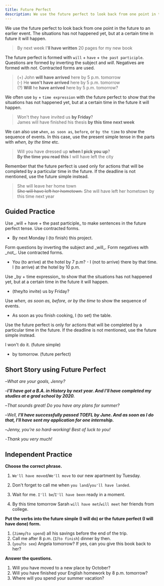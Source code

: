 ```yaml
---
title: Future Perfect
description: We use the future perfect to look back from one point in the future to an earlier event. The situations has not happened yet, but at a certain time in future it will happen.
---
```


We use the future perfect to look back from one point in the future to an earlier event. The situations has not happened yet, but at a certain time in future it will happen.

> By next week I'**ll have written** 20 pages for my new book

The future perfect is formed with `will` + `have` + `the past participle`. Questions are formed by inverting the subject and _will_. Negatives are formed with _not_. Contracted forms are used.

> (+) John **will have arrived** here by 5 p.m. tomorrow  
> (-) He **won't have arrived** here by 5 p.m. tomorrow  
> (?) **Will** he **have arrived** here by 5 p.m. tomorrow?

We often use `by` + `time expression` with the future perfect to show that the situations has not happened yet, but at a certain time in the future it will happen.

> Won't they have invited us **by Friday**?  
> James will have finished his thesis **by this time next week**

We can also use `when`, `as soon as`, `before`, or `by the time` to show the sequence of events. In this case, use the present simple tense in the parts with _when, by the time_ etc.

> Will you have dressed up **when I pick you up**?  
> **By the time you read this** I will have left the city

Remember that the future perfect is used only for actions that will be completed by a particular time in the future. If the deadline is not mentioned, use the future simple instead.

> She will leave her home town  
> ~~She will have left her hometown.~~ She will have left her hometown by this time next year

## Guided Practice

<Sidenote mt={8}>
  Use _will + have + the past participle_ to make sentences in the future perfect tense. Use
  contracted forms.
</Sidenote>

- By next Monday I (to finish) this project. <InfoTooltip label="By next Monday I'll have finished this project" />

<Sidenote>
  Form questions by inverting the subject and _will_. Form negatives with _not_. Use contracted
  forms.
</Sidenote>

- You (to arrive) at the hotel by 7 p.m? - I (not to arrive) there by that time. I (to arrive) at the hotel by 10 p.m. <InfoTooltip label="Will you have arrived at the hotel by 7 p.m? - I won't have arrived there by that time. I'll have arrived at the hotel by 10 p.m." />

<Sidenote>
  Use _by + time expression_ to show that the situations has not happened yet, but at a certain time
  in the future it will happen.
</Sidenote>

- (they/to invite) us by Friday? <InfoTooltip label="Will they have invited us by Friday?" />

<Sidenote>Use _when, as soon as, before, or by the time_ to show the sequence of events.</Sidenote>

- As soon as you finish cooking, I (to set) the table. <InfoTooltip label="As soon as you finish cooking, I'll have set the table" />

<Sidenote>
  Use the future perfect is only for actions that will be completed by a particular time in the
  future. If the deadline is not mentioned, use the future simple instead.
</Sidenote>

I won't do it. (future simple)

- <Blank />
  <Blank /> by tomorrow. (future perfect) <InfoTooltip label="I won't have done it by tomorrow" />

## Short Story using Future Perfect

–_What are your goals, Jenny?_

–_**I'll have got a B.A. in History by next year. And I'll have completed my studies at a grad school by 2020.**_

–_That sounds great! Do you have any plans for summer?_

–_Well, **I'll have successfully passed TOEFL by June. And as soon as I do that, I'll have sent my application for one internship.**_

–_Jenny, you're so hard-working! Best of luck to you!_

-_Thank you very much!_

## Independent Practice

**Choose the correct phrase.**

1. `We'll have moved`/`We'll move` to our new apartment by Tuesday. <InfoTooltip label="We'll have moved" />

2. Don't forget to call me when `you land`/`you'll have landed`. <InfoTooltip label="you land" />

3. Wait for me. `I'll be`/`I'll have been` ready in a moment. <InfoTooltip label="I'll be" />

4. By this time tomorrow Sarah `will have met`/`will meet` her friends from college. <InfoTooltip label="will have met" />

**Put the verbs into the future simple (I will do) or the future perfect (I will have done) form.**

1. (`Jimmy`/`to spend`) <Blank /> all his savings before the end of the trip. <InfoTooltip label="Jimmy will have spent" />
2. Call me after 8 p.m. (`I`/`to finish`) <Blank /> dinner by then. <InfoTooltip label="I'll have finished" />
3. (`you`/`to see`) <Blank /> Angela tomorrow? If yes, can you give this book back to her? <InfoTooltip label="Will you see" />

**Answer the questions.**

1. Will you have moved to a new place by October? <InfoTooltip label="No, I won't have moved to a new place by October" />
2. Will you have finished your English homework by 8 p.m. tomorrow? <InfoTooltip label="Yes, I'll have finished by 8 p.m. tomorrow" />
3. Where will you spend your summer vacation? <InfoTooltip label="I will be at my grandparents` in the countryside" />
